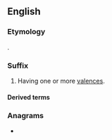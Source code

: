 {{also|valent}}
==English==

===Etymology===
{{back-formation|en|valence}}.

===Suffix===
{{en-suffix}}

# Having one or more [[valences]].
#: {{ux|en|'''trivalent''' ions}}

====Derived terms====
{{suffixsee|en}}

===Anagrams===
* {{anagrams|en|a=aelntv|Levant|levant}}